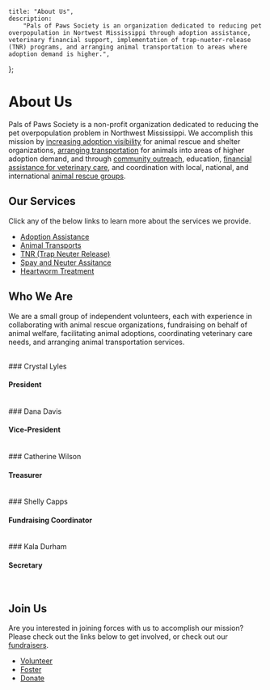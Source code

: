
	title: "About Us",
	description:
		"Pals of Paws Society is an organization dedicated to reducing pet overpopulation in Nortwest Mississippi through adoption assistance, veterinary financial support, implementation of trap-nueter-release (TNR) programs, and arranging animal transportation to areas where adoption demand is higher.",
};


# About Us

Pals of Paws Society is a non-profit organization dedicated to reducing the pet overpopulation problem in Northwest Mississippi. We accomplish this mission by [increasing adoption visibility](/about/adoption) for animal rescue and shelter organizations, [arranging transportation](/about/transports) for animals into areas of higher adoption demand, and through [community outreach](/fundraisers), education, [financial assistance for veterinary care](/about/spayneuter), and coordination with local, national, and international [animal rescue groups](/partners).

## Our Services

Click any of the below links to learn more about the services we provide.

- [Adoption Assistance](/about/adoption)
- [Animal Transports](/about/transports)
- [TNR (Trap Neuter Release)](/about/tnr)
- [Spay and Neuter Assitance](/about/spayneuter)
- [Heartworm Treatment](/about/heartworms)

## Who We Are

We are a small group of independent volunteers, each with experience in collaborating with animal rescue organizations, fundraising on behalf of animal welfare, facilitating animal adoptions, coordinating veterinary care needs, and arranging animal transportation services.

<br />
### Crystal Lyles

#### President

<br />
### Dana Davis

#### Vice-President

<br />
### Catherine Wilson

#### Treasurer

<br />
### Shelly Capps

#### Fundraising Coordinator

<br />
### Kala Durham

#### Secretary

<br />

## Join Us

Are you interested in joining forces with us to accomplish our mission? Please check out the links below to get involved, or check out our [fundraisers](/fundraisers).

- [Volunteer](/volunteer)
- [Foster](/volunteer)
- [Donate](/donate)
